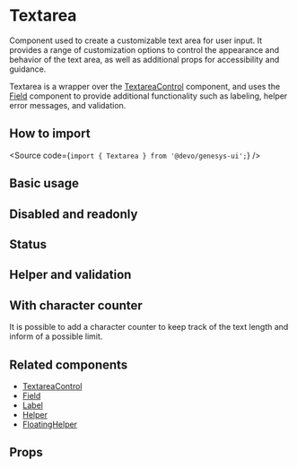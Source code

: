 

<Meta of={Stories} />

# Textarea

Component used to create a customizable text area for user input.
It provides a range of customization options to control the appearance and
behavior of the text area, as well as additional props for accessibility and
guidance.

Textarea is a wrapper over the [TextareaControl](?path=/docs/components-form-textareacontrol--overview) component, and uses the [Field](?path=/docs/components-form-field--overview)
component to provide additional functionality such as labeling, helper error
messages, and validation.

## How to import

<Source code={`import { Textarea } from '@devo/genesys-ui';`} />

## Basic usage

<Canvas of={Stories.Playground} />

## Disabled and readonly

<Canvas of={Stories.DisabledAndReadonly} />

## Status

<Canvas of={Stories.Status} />

## Helper and validation

<Canvas of={Stories.HelperAndValidation} />

## With character counter

It is possible to add a character counter to keep track of the text length and inform of a possible limit.

<Canvas of={Stories.WithCharacterCounter} />

## Related components

- [TextareaControl](?path=/docs/components-core-form-textareacontrol--docs)
- [Field](/?path=/docs/components-form-field--docs)
- [Label](?path=/docs/components-form-label--docs)
- [Helper](?path=/docs/components-feedback-helper--docs)
- [FloatingHelper](?path=/docs/components-feedback-floatinghelper--docs)

## Props

<ArgTypes of={Stories} />

